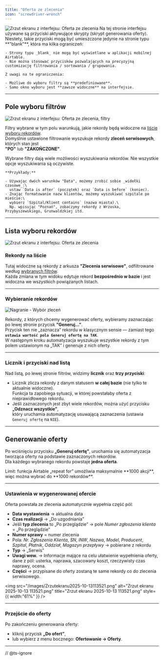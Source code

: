 ```yaml
---
title: "Oferta ze zlecenia"
icon: "screwdriver-wrench"
---
```


<Frame>
  <img
    src="/images/Oferty-ze-zlecenia.png"
    alt="Zrzut ekranu z interfejsu: Oferta ze zlecenia"
    style={{ borderRadius:"0.5rem" }}
  />
</Frame>

<AccordionGroup>
  <Accordion title="Ograniczenia interfejsu" icon="circle-exclamation">
    Na tej stronie interfejsu używane są przyciski aktywujące skrypty (skrypt generowania oferty). Niestety, takie przyciski mogą być umieszczone jedynie na stronie typu **"blank"**, która ma kilka ograniczeń:

    - Strony typu _blank_ nie mogą być wyświetlane w aplikacji mobilnej Airtable.
    - Nie można stosować przycisków pozwalających na precyzyjną customizację filtrowania / sortowania / grupowania.

    Z uwagi na te ograniczenia:

    - Możliwe do wyboru filtry są **predefiniowane**.
    - Samo okno wyboru jest **zawsze widoczne** na interfejsie.
  </Accordion>
</AccordionGroup>

---

## Pole wyboru filtrów

<Frame>
  <img
    src="/images/Oferty-ze-zlecenia-filtry — kopia.png"
    alt="Zrzut ekranu z interfejsu: Oferta ze zlecenia, filtry"
    style={{ borderRadius:"0.5rem" }}
  />
</Frame>

Filtry wybrane w tym polu warunkują, jakie rekordy będą widoczne na [liście wyboru rekordów](#lista-wyboru-rekordow).\
Domyślnie ustawione filtrowanie wyszukuje rekordy **zleceń serwisowych**, których stan jest\
**"PO"** lub **"ZAKOŃCZONE"**.

<AccordionGroup>
  <Accordion title="Wyszukiwanie filtrami" icon="magnifying-glass">
    Wybrane filtry dają wiele możliwości wyszukiwania rekordów. Nie wszystkie opcje wyszukiwania są oczywiste.

    **Przykłady:**

    - Używając dwóch warunków "Data", możemy zrobić sobie _widełki czasowe_:\
      ustaw `Data is after` (początek) oraz `Data is before` (koniec).
    - Znając formatowanie nazw klientów, możemy wyszukiwać szpitale po mieście:\
      wybierz `Szpital/Klient contains` (nazwa miasta).\
      Np. wpisując "Poznań", zobaczymy rekordy z Wrzoska, Przybyszewskiego, Grunwaldzkiej itd.
  </Accordion>
</AccordionGroup>

---

## Lista wyboru rekordów

<Frame>
  <img
    src="/images/Oferty-ze-zlecenia-lista.png"
    alt="Zrzut ekranu z interfejsu: Oferta ze zlecenia"
    style={{ borderRadius:"0.5rem" }}
  />
</Frame>

### Rekordy na liście

Tutaj widoczne są rekordy z arkusza **"Zlecenia serwisowe"**, odfiltrowane według [wybranych filtrów](#pole-wyboru-filtrow).\
Każda zmiana w tym widoku edytuje rekord **bezpośrednio w bazie** i jest widoczna we wszystkich powiązanych listach.

---

### Wybieranie rekordów

<Frame>
  <img
    loop={true}
    src="/images/Oferty-ze-zlecenia-wybr.gif"
    alt="Nagranie - Wybór zleceń"
    style={{ borderRadius:"0.5rem" }}
  />
</Frame>

Rekordy, z których chcemy wygenerować oferty, wybieramy zaznaczając po lewej stronie przycisk **"Generuj..."**.\
Przycisk ten nie „zaznacza” rekordu w klasycznym sensie — zamiast tego **`ustawia wartość pola Generuj ofertę na TAK`**.\
W następnym kroku automatyzacja wyszukuje wszystkie rekordy z tym polem ustawionym na „TAK” i generuje z nich oferty.

---

### Licznik i przyciski nad listą

Nad listą, po lewej stronie filtrów, widzimy **licznik** oraz **trzy przyciski**:

- Licznik zlicza rekordy z danym statusem **w całej bazie** (nie tylko te aktualnie widoczne).\
  Funkcja ta zapobiega sytuacji, w której powstałaby oferta z nieprawidłowego rekordu.
- Jeśli zaznaczonych jest zbyt wiele rekordów, można użyć przycisku **„Odznacz wszystkie”**,\
  który uruchamia automatyzację usuwającą zaznaczenia (ustawia `Generuj ofertę` na `NIE`).

---

## Generowanie oferty

Po wciśnięciu przycisku **„Generuj ofertę”**, uruchamia się automatyzacja tworząca oferty na podstawie zaznaczonych rekordów.\
Dla każdego wybranego rekordu powstaje **jedna oferta**.

<Note>
  Limit: funkcja Airtable „repeat for” umożliwia maksymalnie **1000 akcji**, więc można wybrać do **1000 rekordów**.
</Note>

---

### Ustawienia w wygenerowanej ofercie

Oferta powstała ze zlecenia automatycznie wypełnia część pól:

- **Data wystawienia** → aktualna data
- **Czas realizacji** → „Do uzgodniania”
- Jeśli **typ zlecenia** to „Po przeglądzie” → pole _Numer zgłoszenia klienta_ = „Po przeglądzie”
- **Numer sprawy** = numer zlecenia
- Pola: _Nr. Zgłoszenia Klienta_, _SN_, _INW_, _Nazwa_, _Model_, _Producent_, _Szpital_, _Płatnik_, _Oddział_, _Magazyn przepływy_ → pobierane z rekordu
- **Typ** → „Serwis”
- **Uwagi wew.** → Informacje mające na celu ułatwienie wypełnienia oferty, dane z pól: usterka, naprawa, szacowany koszt, rzeczywisty czas naprawy, ocena.
- **Części** → przypisane do oferty zostaną te same rekordy co do zlecenia serwisowego. 

<img
  src="/images/Zrzutekranu2025-10-13113521.png"
  alt="Zrzut ekranu 2025-10-13 113521.png"
  title="Zrzut ekranu 2025-10-13 113521.png"
  style={{ width:"61%" }}
/>

---

### Przejście do oferty

Po zakończeniu generowania oferty:

- kliknij przycisk **„Do ofert”**,
- lub wybierz z menu bocznego: **Ofertowanie → Oferty**.

---

<CardGroup cols={1}>
  <Card title="Edycja utworzonej oferty" icon="pen-to-square" href="/Nowa%20oferta">
    // @ts-ignore
  </Card>
</CardGroup>